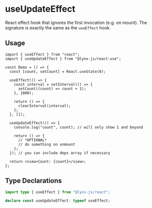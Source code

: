 # useUpdateEffect

React effect hook that ignores the first invocation (e.g. on mount). The signature is exactly the same as the `useEffect` hook.

## Usage

```tsx
import { useEffect } from "react";
import { useUpdateEffect } from "@lynx-js/react-use";

const Demo = () => {
  const [count, setCount] = React.useState(0);

  useEffect(() => {
    const interval = setInterval(() => {
      setCount((count) => count + 1);
    }, 1000);

    return () => {
      clearInterval(interval);
    };
  }, []);

  useUpdateEffect(() => {
    console.log("count", count); // will only show 1 and beyond

    return () => {
      // *OPTIONAL*
      // do something on unmount
    };
  }); // you can include deps array if necessary

  return <view>Count: {count}</view>;
};
```

## Type Declarations

```ts
import type { useEffect } from "@lynx-js/react";

declare const useUpdateEffect: typeof useEffect;
```
